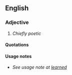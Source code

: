 ==English==

===Adjective===
{{en-adj}}

# ''Chiefly poetic'' {{alternative spelling of|[[learned#Adjective|learned]]}}

====Quotations====
{{seecites}}

====Usage notes====
* ''See usage note at [[learned#Usage notes|learned]]''